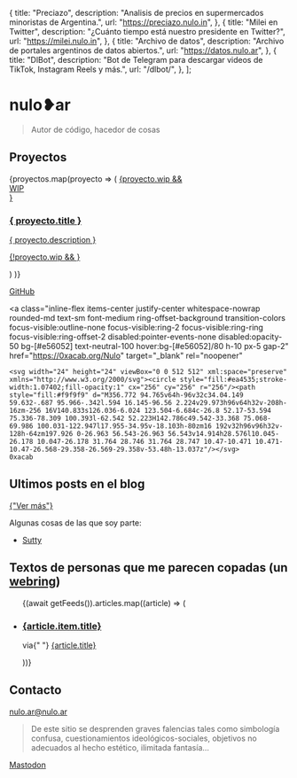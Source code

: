 


  {
    title: "Preciazo",
    description:
      "Analisis de precios en supermercados minoristas de Argentina.",
    url: "https://preciazo.nulo.in",
  },
  {
    title: "Milei en Twitter",
    description: "¿Cuánto tiempo está nuestro presidente en Twitter?",
    url: "https://milei.nulo.in",
  },
  {
    title: "Archivo de datos",
    description: "Archivo de portales argentinos de datos abiertos.",
    url: "https://datos.nulo.ar",
  },
  {
    title: "DlBot",
    description:
      "Bot de Telegram para descargar videos de TikTok, Instagram Reels y más.",
    url: "/dlbot/",
  },
];

<Layout title="nulo.ar" description="Mi sitio web personal">
<Prose>

# nulo❥ar

> Autor de código, hacedor de cosas

<div class="not-prose">
  <Nav active="inicio" className="" />
</div>

## Proyectos

<div class="not-prose grid grid-cols-2 md:grid-cols-3 gap-4">
{proyectos.map(proyecto => (
   <a href={ proyecto.url } class="rounded-2xl shadow hover:shadow-lg transition-shadow bg-neutral-50 text-neutral-900 dark:bg-neutral-900 dark:text-neutral-100 relative overflow-hidden">
      {proyecto.wip && 
        <div class="bg-hazard w-64 font-black leading-none text-xl text-white text-center -rotate-45 z-20 absolute bottom-[10%] right-[-6rem]">WIP</div>}
      <div class="flex flex-col justify-between bg-neutral-50/85 dark:bg-neutral-800/85 z-10 relative h-full p-4">
        <div class="flex flex-col gap-2 px-1">
          <h3 class="font-semibold text-2xl">{ proyecto.title }</h3>
          <p class="leading-5">{ proyecto.description }</p>
        </div>
        {!proyecto.wip &&
          <span class="fill-current size-8 block justify-self-end place-self-end">
            <Icon name="eva:arrow-forward-fill" size="2rem" />
          </span>}
      </div>
    </a>

)
)}

</div>

<div class="not-prose mt-4 flex flex-wrap gap-4">
  <a
    class="inline-flex items-center justify-center whitespace-nowrap rounded-md text-sm font-medium ring-offset-background transition-colors focus-visible:outline-none focus-visible:ring-2 focus-visible:ring-ring focus-visible:ring-offset-2 disabled:pointer-events-none disabled:opacity-50 bg-neutral-800 dark:bg-neutral-100 text-neutral-100 dark:text-neutral-800 hover:bg-neutral-700 dark:hover:bg-neutral-100/85 h-10 px-5 gap-2"
    href="https://github.com/catdevnull"
    target="_blank"
    rel="noopener"
  >
    <Icon name="eva:github-fill" size="1.5rem" />
    GitHub
  </a>

  <a
    class="inline-flex items-center justify-center whitespace-nowrap rounded-md text-sm font-medium ring-offset-background transition-colors focus-visible:outline-none focus-visible:ring-2 focus-visible:ring-ring focus-visible:ring-offset-2 disabled:pointer-events-none disabled:opacity-50 bg-[#e56052] text-neutral-100 hover:bg-[#e56052]/80 h-10 px-5 gap-2"
    href="https://0xacab.org/Nulo"
    target="_blank"
    rel="noopener"
  >
    <svg width="24" height="24" viewBox="0 0 512 512" xml:space="preserve" xmlns="http://www.w3.org/2000/svg"><circle style="fill:#ea4535;stroke-width:1.07402;fill-opacity:1" cx="256" cy="256" r="256"/><path style="fill:#f9f9f9" d="M356.772 94.765v64h-96v32c34.04.149 59.632-.687 95.966-.342l.594 16.145-96.56 2.224v29.973h96v64h32v-208h-16zm-256 16V140.833s126.036-6.024 123.504-6.684c-26.8 52.17-53.594 75.336-78.309 100.393l-62.542 52.223H142.786c49.542-33.368 75.068-69.986 100.031-122.947l17.955-34.95v-18.103h-80zm16 192v32h96v96h32v-128h-64zm197.926 0-26.963 56.543-26.963 56.543v14.914h28.576l10.045-26.178 10.047-26.178 31.764 28.746 31.764 28.747 10.47-10.471 10.471-10.47-26.568-29.358-26.569-29.358v-53.48h-13.037z"/></svg>
    0xacab
  </a>
</div>

## Ultimos posts en el blog

<div class="not-prose">
  <BlogList entries={entries} small n={3} />
  <a
    href="/blog"
    class="font-semibold bg-neutral-100 dark:bg-neutral-800 inline-flex items-center leading-none rounded-lg px-4 py-2 my-4 gap-1 group"
  >
    {"Ver más"}
    <Icon
      name="eva:arrow-forward-fill"
      class="group-hover:translate-x-1 transition-transform"
      size="1.5rem"
    />
  </a>
</div>

Algunas cosas de las que soy parte:

- [Sutty](https://sutty.coop.ar/)

## Textos de personas que me parecen copadas (un [webring](https://es.wikipedia.org/wiki/Anillo_web))

<ul class="not-prose grid grid-cols-2 md:grid-cols-3 gap-4">
  {(await getFeeds()).articles.map((article) => (
    <li class="border-2 dark:border-neutral-400 rounded-lg p-3 flex flex-col gap-1">
      <h3 class="font-bold text-xl leading-tight text-neutral-900 dark:text-neutral-100">
        <a
          class="py-3 underline"
          href={article.item.link}
          target="_blank"
          rel="noopener"
        >
          {article.item.title}
        </a>
      </h3>
      <p class="leading-tight">
        via{" "}
        <a class="underline" href={article.link}>
          {article.title}
        </a>
      </p>
    </li>
  ))}
</ul>

## Contacto

[nulo.ar@nulo.ar](mailto:nulo.ar@nulo.ar)

> De este sitio se desprenden graves falencias tales como simbología confusa, cuestionamientos ideológicos-sociales, objetivos no adecuados al hecho estético, ilimitada fantasía...

<a rel="me noopener noreferrer" href="https://todon.eu/@Nulo">
  Mastodon
</a>

</Prose>
</Layout>
